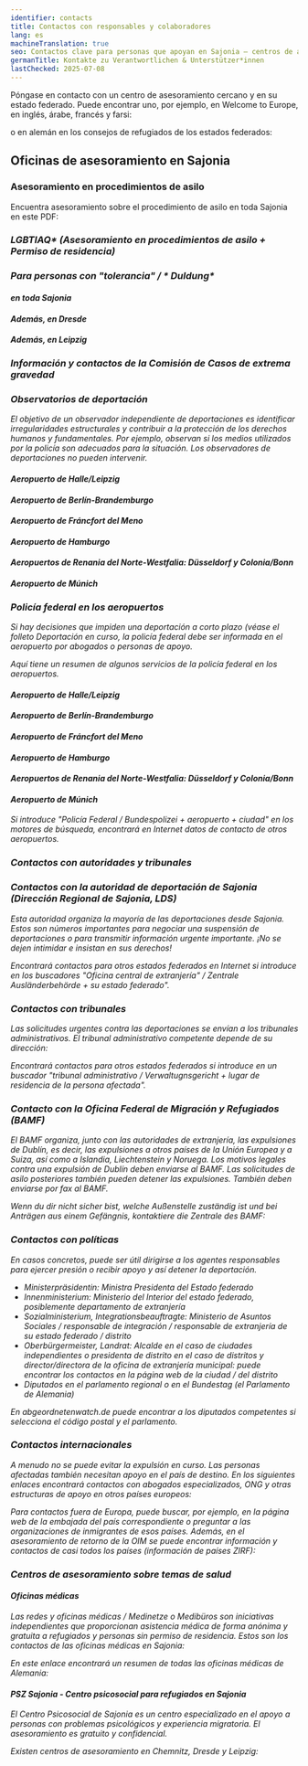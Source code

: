```yaml
---
identifier: contacts
title: Contactos con responsables y colaboradores
lang: es
machineTranslation: true
seo: Contactos clave para personas que apoyan en Sajonia – centros de asesoramiento, autoridades, tribunales y contactos políticos para personas en riesgo de deportación.
germanTitle: Kontakte zu Verantwortlichen & Unterstützer*innen
lastChecked: 2025-07-08
---
```


Póngase en contacto con un centro de asesoramiento cercano y en su estado federado. Puede encontrar uno, por ejemplo, en Welcome to Europe, en inglés, árabe, francés y farsi:
<ExternalShortLink identifier="w2eu_contacts" />

o en alemán en los consejos de refugiados de los estados federados:
<ExternalShortLink identifier="fluechtlingsraete" />

## Oficinas de asesoramiento en Sajonia

### Asesoramiento en procedimientos de asilo

Encuentra asesoramiento sobre el procedimiento de asilo en toda Sajonia en este PDF:
<ExternalShortLink identifier="sfr_avbpdf" />

<Address identifier="sfr_avb" />
<Address identifier="rlc_dresden" />
<Address identifier="rlc_leipzig" />

### LGBTIAQ* (Asesoramiento en procedimientos de asilo + Permiso de residencia)

<Address identifier="gerede_dresden" />
<Address identifier="rosalinde" />
<Address identifier="lsvd_chemnitz" />

### Para personas con "tolerancia" / * Duldung*

#### en toda Sajonia

<Address identifier="sfr_perspectives" />

#### Además, en Dresde

<Address identifier="sfr_perspektive_bleiberecht" />
<Address identifier="rlc_dresden" />

#### Además, en Leipzig

<Address identifier="rlc_leipzig" />
<Address identifier="space_leipzig" />

### Información y contactos de la Comisión de Casos de extrema gravedad

<ExternalShortLink identifier="saxhfk_hardship" />
<Address identifier="hfksachsen" />

### Observatorios de deportación

El objetivo de un observador independiente de deportaciones es identificar irregularidades estructurales y contribuir a la protección de los derechos humanos y fundamentales. Por ejemplo, observan si los medios utilizados por la policía son adecuados para la situación. Los observadores de deportaciones no pueden intervenir.

#### Aeropuerto de Halle/Leipzig
<Address identifier="airport_halle_leipzig" />

#### Aeropuerto de Berlín-Brandemburgo
<Address identifier="airport_berlin-brandenburg" />

#### Aeropuerto de Fráncfort del Meno
<Address identifier="airport_frankfurt" />

#### Aeropuerto de Hamburgo
<Address identifier="airport_hh" />

#### Aeropuertos de Renania del Norte-Westfalia: Düsseldorf y Colonia/Bonn
<Address identifier="airport_nrw" />

#### Aeropuerto de Múnich
<Address identifier="airport_munich" />

### Policía federal en los aeropuertos

Si hay decisiones que impiden una deportación a corto plazo (véase el folleto <InternalShortLink identifier="ongoing-deportation">Deportación en curso</InternalShortLink>, la policía federal debe ser informada en el aeropuerto por abogados o personas de apoyo.

Aquí tiene un resumen de algunos servicios de la policía federal en los aeropuertos.

#### Aeropuerto de Halle/Leipzig
<Address identifier="bupo_leipzig" />

#### Aeropuerto de Berlín-Brandemburgo
<Address identifier="bupo_ber" />

#### Aeropuerto de Fráncfort del Meno
<Address identifier="bupo_frankfurt" />

#### Aeropuerto de Hamburgo
<Address identifier="bupo_hh" />

#### Aeropuertos de Renania del Norte-Westfalia: Düsseldorf y Colonia/Bonn
<Address identifier="bupo_duesseldorf" />
<Address identifier="bupo_koeln" />

#### Aeropuerto de Múnich
<Address identifier="bupo_mun" />

Si introduce "Policía Federal / *Bundespolizei* + aeropuerto + ciudad" en los motores de búsqueda, encontrará en Internet datos de contacto de otros aeropuertos.

### Contactos con autoridades y tribunales

<Block identifier="fax" />

### Contactos con la autoridad de deportación de Sajonia (Dirección Regional de Sajonia, LDS)

Esta autoridad organiza la mayoría de las deportaciones desde Sajonia. 
Estos son números importantes para negociar una suspensión de deportaciones o para transmitir información urgente importante.
¡No se dejen intimidar e insistan en sus derechos!

<Address identifier="lds" />

Encontrará contactos para otros estados federados en Internet si introduce en los buscadores "Oficina central de extranjería" / *Zentrale Ausländerbehörde* + su estado federado".

### Contactos con tribunales 

Las solicitudes urgentes contra las deportaciones se envían a los tribunales administrativos. El tribunal administrativo competente depende de su dirección:

<Address identifier="vg_chemnitz" />
<Address identifier="vg_dresden" />
<Address identifier="vg_leipzig" />

Encontrará contactos para otros estados federados si introduce en un buscador "tribunal administrativo / *Verwaltugnsgericht* + lugar de residencia de la persona afectada".

### Contacto con la Oficina Federal de Migración y Refugiados (BAMF)

El BAMF organiza, junto con las autoridades de extranjería, las expulsiones de Dublín, es decir, las expulsiones a otros países de la Unión Europea y a Suiza, así como a Islandia, Liechtenstein y Noruega. Los motivos legales contra una expulsión de Dublín deben enviarse al BAMF. Las solicitudes de asilo posteriores también pueden detener las expulsiones. También deben enviarse por fax al BAMF.

<Address identifier="bamf-dd" />
<Address identifier="bamf-le" />
<Address identifier="bamf-ch" />
Wenn du dir nicht sicher bist, welche Außenstelle zuständig ist und bei Anträgen aus einem Gefängnis, kontaktiere die Zentrale des BAMF:
<Address identifier="bamf-allg" />

### Contactos con políticas

En casos concretos, puede ser útil dirigirse a los agentes responsables para ejercer presión o recibir apoyo y así detener la deportación.

- *Ministerpräsidentin*: Ministra Presidenta del Estado federado 
- *Innenministerium*: Ministerio del Interior del estado federado, posiblemente departamento de extranjería
- *Sozialministerium*, *Integrationsbeauftragte*: Ministerio de Asuntos Sociales / responsable de integración / responsable de extranjería de su estado federado / distrito
- *Oberbürgermeister*, *Landrat*: Alcalde en el caso de ciudades independientes o presidenta de distrito en el caso de distritos y director/directora de la oficina de extranjería municipal: puede encontrar los contactos en la página web de la ciudad / del distrito
- Diputados en el parlamento regional o en el *Bundestag* (el Parlamento de Alemania)

En abgeordnetenwatch.de puede encontrar a los diputados competentes si selecciona el código postal y el parlamento.
<ExternalShortLink identifier="abgeordnetenwatch" />

### Contactos internacionales

A menudo no se puede evitar la expulsión en curso. Las personas afectadas también necesitan apoyo en el país de destino.
En los siguientes enlaces encontrará contactos con abogados especializados, ONG y otras estructuras de apoyo en otros países europeos:

<ExternalShortLink identifier="w2eu_contacts" />

<ExternalShortLink identifier="elena" />


Para contactos fuera de Europa, puede buscar, por ejemplo, en la página web de la embajada del país correspondiente o preguntar a las organizaciones de inmigrantes de esos países.
Además, en el asesoramiento de retorno de la OIM se puede encontrar información y contactos de casi todos los países (información de países ZIRF):

<Block identifier="return" />

### Centros de asesoramiento sobre temas de salud

#### Oficinas médicas

Las redes y oficinas médicas / *Medinetze* o *Medibüros* son iniciativas independientes que proporcionan asistencia médica de forma anónima y gratuita a refugiados y personas sin permiso de residencia.
Estos son los contactos de las oficinas médicas en Sajonia:
<Address identifier="medibuero_chemnitz" />
<Address identifier="medinetz_dresden" />
<Address identifier="medinetz_leipzig" />
<Address identifier="medinetz_plauen" />

En este enlace encontrará un resumen de todas las oficinas médicas de Alemania:
<ExternalShortLink identifier="medibueros" />

#### PSZ Sajonia - Centro psicosocial para refugiados en Sajonia

El Centro Psicosocial de Sajonia es un centro especializado en el apoyo a personas con problemas psicológicos y experiencia migratoria. El asesoramiento es gratuito y confidencial.
<ExternalShortLink identifier="psz" />

Existen centros de asesoramiento en Chemnitz, Dresde y Leipzig:
<Address identifier="psz_chemnitz" />
<Address identifier="psz_dresden" />
<Address identifier="psz_leipzig" />
